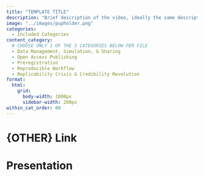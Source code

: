 ```yaml
---
title: "TEMPLATE TITLE"
description: "Brief description of the video, ideally the same description used in the tutorial itself."
image: "../images/pupholder.png"
categories:
  - Included Categories
content_category:
  # CHOOSE ONLY 1 OF THE 5 CATEGORIES BELOW PER FILE
  - Data Management, Simulation, & Sharing
  - Open Access Publishing
  - Preregistration
  - Reproducible Workflow
  - Replicability Crisis & Credibility Revolution
format:
  html: 
    grid:
      body-width: 1000px
      sidebar-width: 200px
within_cat_order: 00
---
```


<!-- Comments can be added/deleted with Cmd+Shift+C -->



<!-- If the content is available as part of a bigger project or is part of an e.g. OSF or Zenodo repository, then include that link in the section below. Otherwise, you can delete the section -->

# {OTHER} Link


# Presentation

<!-- Depending on where the video is from, use the appropriate option below. Delete the unusued option. -->



<!-- Youtube, local videos, and other media players -->

<!-- {{< video LINK >}} -->




<!-- OSF Website -->

<!-- <iframe src="OBTAIN FROM OSF WEBSITE BY COPYING THE HTML IFRAME OPTION" -->
<!--     width="100%" -->
<!--     scrolling="yes" -->
<!--     height="480px" -->
<!--     marginheight="0" -->
<!--     frameborder="0" -->
<!--     allowfullscreen -->
<!--     webkitallowfullscreen> -->
<!-- </iframe> -->
